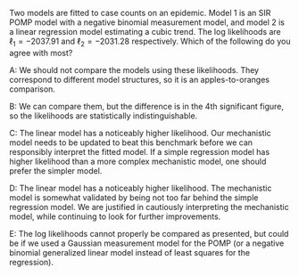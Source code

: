 

Two models are fitted to case counts on an epidemic. Model 1 is an SIR POMP model with a negative binomial measurement model, and model 2 is a linear regression model estimating a cubic trend. The log likelihoods are $\ell_1=-2037.91$ and $\ell_2=-2031.28$ respectively. Which of the following do you agree with most?

A: We should not compare the models using these likelihoods. They correspond to different model structures, so it is an apples-to-oranges comparison.

B: We can compare them, but the difference is in the 4th significant figure, so the likelihoods are statistically indistinguishable.

C: The linear model has a noticeably higher likelihood. Our mechanistic model needs to be updated to beat this benchmark before we can responsibly interpret the fitted model. If a simple regression model has higher likelihood than a more complex mechanistic model, one should prefer the simpler model.

D: The linear model has a noticeably higher likelihood. The mechanistic model is somewhat validated by being not too far behind the simple regression model. We are justified in cautiously interpreting the mechanistic model, while continuing to look for further improvements.

E: The log likelihoods cannot properly be compared as presented, but could be if we used a Gaussian measurement model for the POMP (or a negative binomial generalized linear model instead of least squares for the regression).


<!--
This question was written for the [SBIED short course](https://kingaa.github.io/sbied/)
-->




